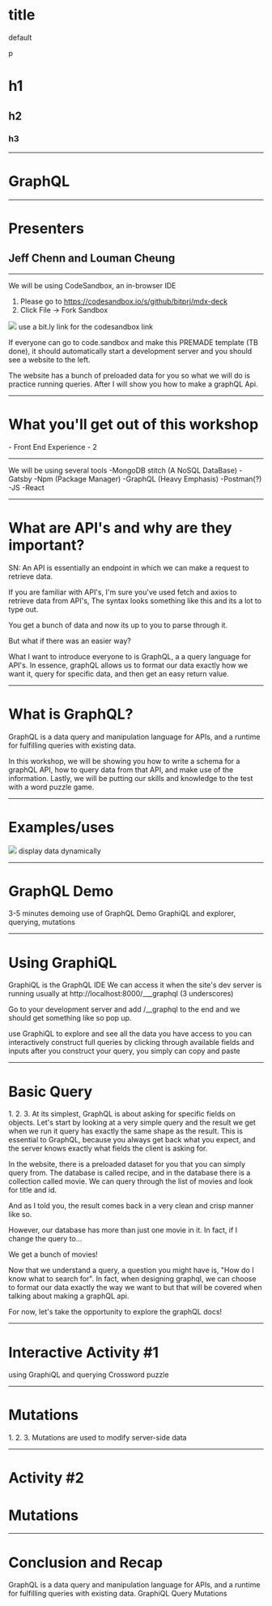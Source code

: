 

# title
default
<p>p</p>
<h1>h1</h1>
<h2>h2</h2>
<h3>h3</h3>

---

# GraphQL

---

# Presenters
<h2>Jeff Chenn and Louman Cheung</h2>

---

We will be using CodeSandbox, an in-browser IDE
1. Please go to https://codesandbox.io/s/github/bitprj/mdx-deck
2. Click File -> Fork Sandbox


<img src={codesandbox} />

<Notes>
use a bit.ly link for the codesandbox link

If everyone can go to code.sandbox and make this PREMADE template (TB done), it should automatically start a development server and you should see a website to the left. 

The website has a bunch of preloaded data for you so what we will do is practice running queries. After I will show you how to make a graphQL Api. 
</Notes>

---

# What you'll get out of this workshop
<Steps>
- Front End Experience
- 2
</Steps>

---

We will be using several tools
<Steps>
-MongoDB stitch (A NoSQL DataBase)
-Gatsby
-Npm (Package Manager)
-GraphQL (Heavy Emphasis)
-Postman(?)
-JS
-React
</Steps>

---

# What are API's and why are they important? 

<Notes>
SN: An API is essentially an endpoint in which we can make a request to retrieve data. 

If you are familiar with API's, I'm sure you've used fetch and axios to retrieve data from API's, The syntax looks something like this and its a lot to type out. 

You get a bunch of data and now its up to you to parse through it.

But what if there was an easier way? 

What I want to introduce everyone to is GraphQL, a a query language for API's. In essence, graphQL allows us to format our data exactly how we want it, query for specific data, and then get an easy return value. 
</Notes>

---

# What is GraphQL?
GraphQL is a data query 
and manipulation language for APIs, 
and a runtime for fulfilling queries 
with existing data.

<Notes>
In this workshop, we will be showing you how to write a schema for a graphQL API, how to query data from that API, and make use of the information. Lastly, we will be putting our skills and knowledge to the test with a word puzzle game. 
</Notes>

---

# Examples/uses

<img src={graphql} />

<Notes>
display data dynamically
</Notes>

---

# GraphQL Demo

<Notes>
3-5 minutes demoing use of GraphQL
Demo GraphiQL and explorer, querying, mutations
</Notes>

---

# Using GraphiQL
GraphiQL is the GraphQL IDE
We can access it when the site's dev server is running
usually at http://localhost:8000/___graphql (3 underscores)

<Notes>
Go to your development server and add /__graphql to the end and we should get something like so pop up. 


use GraphiQL to explore and see all the data you have access to
you can interactively construct full queries by clicking through
available fields and inputs
after you construct your query, you simply can copy and paste
</Notes>

---

# Basic Query

<Steps>
1. 
2.
3. 
</Steps>

<Notes>
At its simplest, GraphQL is about asking for specific fields on 
objects. Let's start by looking at a very simple query and 
the result we get when we run it
query has exactly the same shape as the result. 
This is essential to GraphQL, because you always get back what 
you expect, and the server knows exactly what fields the client 
is asking for.

In the website, there is a preloaded dataset for you that you can simply query from. The database is called recipe, and in the database there is a collection called movie. We can query through the list of movies and look for title and id.

And as I told you, the result comes back in a very clean and crisp manner like so. 

However, our database has more than just one movie in it. In fact, if I change the query to...

We get a bunch of movies! 

Now that we understand a query, a question you might have is, "How do I know what to search for". In fact, when designing graphql, we can choose to format our data exactly the way we want to but that will be covered when talking about making a graphQL api. 

For now, let's take the opportunity to explore the graphQL docs! 
</Notes>

---

# Interactive Activity #1
using GraphiQL and querying
Crossword puzzle

---

# Mutations

<Steps>
1.
2.
3.
</Steps>

<Notes>
Mutations are used to modify server-side data
</Notes>

---

# Activity #2
# Mutations

---

# Conclusion and Recap
GraphQL is a data query and manipulation language for APIs, and a runtime for fulfilling queries with existing data.
GraphiQL
Query
Mutations
